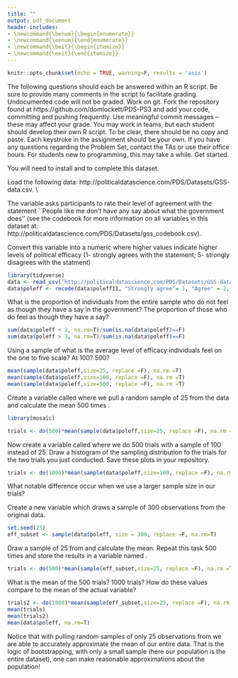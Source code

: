 ```yaml
---
title: ""
output: pdf_document
header-includes:
- \newcommand{\benum}{\begin{enumerate}}
- \newcommand{\eenum}{\end{enumerate}}
- \newcommand{\beit}{\begin{itemize}}
- \newcommand{\eeit}{\end{itemize}}
---
```


```r
knitr::opts_chunk$set(echo = TRUE, warning=F, results = 'asis')
```


\begin{center}
{\Large{\textbf{Problem Set 4}}} \\
\vspace{4 bp}
Due April 2, 10:00 AM (Before Class) \\
\end{center}

\section*{Instructions}

\benum
  \item The following questions should each be answered within an R script. Be sure to provide many comments in the script to facilitate grading. Undocumented code will not be graded. 
  \item Work on git. Fork the repository found at https://github.com/domlockett/PDS-PS3 and add your code, committing and pushing frequently. Use meaningful commit messages – these may affect your grade.
  \item You may work in teams, but each student should develop their own R script. To be clear, there should be no copy and paste. Each keystroke in the assignment should be your own.
  \item If you have any questions regarding the Problem Set, contact the TAs or use their office hours.
  \item For students new to programming, this may take a while. Get started.
  \item You will need to install \texttt{ggplot2} and \texttt{dplyr} to complete this dataset.
  
\eenum


\section*{Statistics}

\benum

 \item Load the following data: http://politicaldatascience.com/PDS/Datasets/GSS-data.csv. \\
 
 The variable \texttt{poleff11} asks participants to rate their level of agreement with the statement ``People like me don't have any say about what the government does'' (see the codebook for more information on all variables in this dataset at: http://politicaldatascience.com/PDS/Datasets/gss_codebook.csv). 

 \item Convert this variable into a numeric where higher values indicate higher levels of political efficacy (1- strongly agrees with the statement; 5- strongly disagrees with the statment)

```r
library(tidyverse)
data <- read_csv('http://politicaldatascience.com/PDS/Datasets/GSS-data.csv')
data$poleff <- recode(data$poleff11, "Strongly agree"= 1, "Agree" = 2, 'Neither agree nor disagree'=3, 'Disagree'=4, 'Strongly disagree'=5 )

```

 
\item What is the proportion of individuals from the entire sample who do not feel as though they have a say in the government? The proportion of those who do feel as though they have a say?

```r
sum(data$poleff < 3, na.rm=T)/sum(is.na(data$poleff)==F)
sum(data$poleff > 3, na.rm=T)/sum(is.na(data$poleff)==F)

```


\item Using a sample of \textbf{25} what is the average level of efficacy individuals feel on the one to five scale? At 100? 500?

```r
mean(sample(data$poleff,size=25, replace =F), na.rm =T)
mean(sample(data$poleff,size=100, replace =F), na.rm =T)
mean(sample(data$poleff,size=500, replace =F), na.rm =T)
```

\item Create a variable called \texttt{trials\_25} where we pull a random sample of 25 from the \texttt{poleff11} data and calculate the mean 500 times . 


```r
library(mosaic)

trials <- do(500)*mean(sample(data$poleff,size=25, replace =F), na.rm =T)

```

\item Now create a variable called \texttt{trials\_100} where we do 500 trials with a sample of 100 instead of 25. Draw a histogram of the sampling distribution fo the trials for the two trials you just conducted. Save these plots in your repository. 

```r

trials <- do(1000)*mean(sample(data$poleff,size=100, replace =F), na.rm =T)

```

\item What notable difference occur when we use a larger sample size in our trials?



\section*{Bootstrapping}

\benum
  \setcounter{enumi}{1}

\item \textbf{Run the command \texttt{set.seed(25)}.} Create a new variable \texttt{eff_subset} which draws a sample of 300 observations from the original \texttt{poleff11} data. 

```r
set.seed(25)
eff_subset <- sample(data$poleff, size = 300, replace =F, na.rm=T)

```


\beit

\item Draw a sample of 25 from \texttt{eff_subset} and calculate the mean. Repeat this task 500 times and store the results in a variable named \texttt{trials}.

```r
trials <- do(500)*mean(sample(eff_subset,size=25, replace =F), na.rm =T)

```

\item What is the mean of the 500 trials? 1000 trials? How do these values compare to the mean of the actual \texttt{poleff11} variable?

```r
trials2 <- do(1000)*mean(sample(eff_subset,size=25, replace =F), na.rm =T)
mean(trials)
mean(trials2)
mean(data$poleff, na.rm=T)

```

\item Notice that with pulling random samples of only 25 observations from \textbf{a quarter of the data} we are able to accurately approximate the mean of our entire data. That is the logic of bootstrapping, with only a small sample (here our population is the entire dataset), one can make reasonable approximations about the population!


\eeit

\eenum


\section*{Supervised Learning}

 \item 

\beit
 \item 
 
```r

```

\item

```r

```

\item 

```r

```

\item 

```r
  
```

\item 

```r
```

\item 

```r


```

\item 

```r

```

\item 

```r

```


\item 


```r
```

\item 


```r

```


\eeit
\item 

```r

```

\beit
\item 

```r

```

\item 


```r

```



\item 

```r

```

\eeit



\eenum

